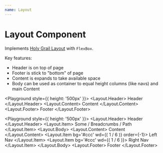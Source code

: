```yaml
---
name: Layout
---
```



# Layout Component

Implements [Holy Grail Layout](https://alistapart.com/article/holygrail) with `FlexBox`.

Key features:

- Header is on top of page
- Footer is stick to "bottom" of page
- Content is expands to take available space
- Body can be used as container to equal height columns (like navs) and main Content

<Playground style={{ height: '500px' }}>
  <Layout>
    <Layout.Header>
      Header
    </Layout.Header>
    <Layout.Content>
      Content
    </Layout.Content>
    <Layout.Footer>
      Footer
    </Layout.Footer>
  </Layout>
</Playground>

<Playground style={{ height: '500px' }}>
  <Layout>
    <Layout.Header>
      Header
    </Layout.Header>
    <Layout.Item>
      Some / Breadcrumbs / Path
    </Layout.Item>
    <Layout.Body>
      <Layout.Content>
        Content
      </Layout.Content>
      <Layout.Item bg='#ccc' wd={( 1 / 6 )} order={-1}>
        Left Nav
      </Layout.Item>
      <Layout.Item bg='#ccc' wd={( 1 / 6 )}>
        Right Nav
      </Layout.Item>
    </Layout.Body>
    <Layout.Footer>
      Footer
    </Layout.Footer>
  </Layout>
</Playground>
